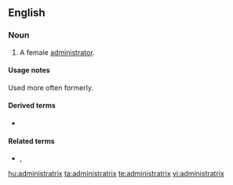 ==English==

===Noun===
{{en-noun|administratrices|pl2=administratixes}}

# A female [[administrator]].

====Usage notes====
Used more often formerly.

====Derived terms====
* {{l|en|administratrixship}}

====Related terms====
* {{l|en|administer}}, {{l|en|administrative}}

[[hu:administratrix]]
[[ta:administratrix]]
[[te:administratrix]]
[[vi:administratrix]]